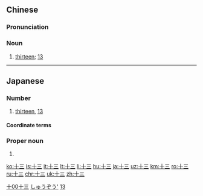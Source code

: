 ==Chinese==
{{zh-forms}}
{{cardinalbox|zh|12|13|14|十二|十四}}

===Pronunciation===
{{zh-pron
|m=shísān
|c=sap6 saam1
|h=pfs=sṳ̍p-sâm
|mn=cha̍p-saⁿ
|mn-t=zab8 san1
|cat=n
}}

===Noun===
{{zh-noun}}

# [[thirteen]]; [[13]]

[[Category:Mandarin numeral symbols|十00十三]]

----

==Japanese==
{{ja-kanjitab|じゅう|さん|yomi=on}}
{{ja-kanjitab|じゅう|ぞう|yomi=on}}

===Number===
{{ja-pos|じゅうさん|numeral symbol}}

# [[thirteen]], [[13]]

====Coordinate terms====
{{japanese number}}

===Proper noun===
{{ja-pos|proper|じゅうぞう}}

# {{given name|male|lang=ja|sort=じゅうぞう}}

[[Category:Japanese male given names|しゅうぞう']]
[[Category:Japanese numeral symbols|13]]

[[ko:十三]]
[[is:十三]]
[[it:十三]]
[[lt:十三]]
[[li:十三]]
[[hu:十三]]
[[ja:十三]]
[[uz:十三]]
[[km:十三]]
[[ro:十三]]
[[ru:十三]]
[[chr:十三]]
[[uk:十三]]
[[zh:十三]]